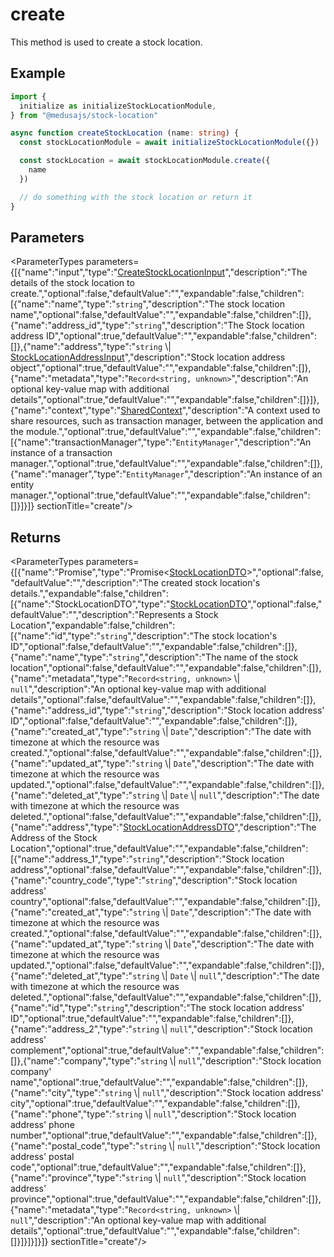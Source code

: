 
# create

This method is used to create a stock location.

## Example

```ts
import {
  initialize as initializeStockLocationModule,
} from "@medusajs/stock-location"

async function createStockLocation (name: string) {
  const stockLocationModule = await initializeStockLocationModule({})

  const stockLocation = await stockLocationModule.create({
    name
  })

  // do something with the stock location or return it
}
```

## Parameters

<ParameterTypes parameters={[{"name":"input","type":"[CreateStockLocationInput](../../types/stock_location.CreateStockLocationInput.mdx)","description":"The details of the stock location to create.","optional":false,"defaultValue":"","expandable":false,"children":[{"name":"name","type":"`string`","description":"The stock location name","optional":false,"defaultValue":"","expandable":false,"children":[]},{"name":"address_id","type":"`string`","description":"The Stock location address ID","optional":true,"defaultValue":"","expandable":false,"children":[]},{"name":"address","type":"`string` \\| [StockLocationAddressInput](../../types/stock_location.StockLocationAddressInput.mdx)","description":"Stock location address object","optional":true,"defaultValue":"","expandable":false,"children":[]},{"name":"metadata","type":"`Record<string, unknown>`","description":"An optional key-value map with additional details","optional":true,"defaultValue":"","expandable":false,"children":[]}]},{"name":"context","type":"[SharedContext](../../interfaces/stock_location.SharedContext.mdx)","description":"A context used to share resources, such as transaction manager, between the application and the module.","optional":true,"defaultValue":"","expandable":false,"children":[{"name":"transactionManager","type":"`EntityManager`","description":"An instance of a transaction manager.","optional":true,"defaultValue":"","expandable":false,"children":[]},{"name":"manager","type":"`EntityManager`","description":"An instance of an entity manager.","optional":true,"defaultValue":"","expandable":false,"children":[]}]}]}  sectionTitle="create"/>

## Returns

<ParameterTypes parameters={[{"name":"Promise","type":"Promise&#60;[StockLocationDTO](../../types/stock_location.StockLocationDTO.mdx)&#62;","optional":false,"defaultValue":"","description":"The created stock location's details.","expandable":false,"children":[{"name":"StockLocationDTO","type":"[StockLocationDTO](../../types/stock_location.StockLocationDTO.mdx)","optional":false,"defaultValue":"","description":"Represents a Stock Location","expandable":false,"children":[{"name":"id","type":"`string`","description":"The stock location's ID","optional":false,"defaultValue":"","expandable":false,"children":[]},{"name":"name","type":"`string`","description":"The name of the stock location","optional":false,"defaultValue":"","expandable":false,"children":[]},{"name":"metadata","type":"`Record<string, unknown>` \\| `null`","description":"An optional key-value map with additional details","optional":false,"defaultValue":"","expandable":false,"children":[]},{"name":"address_id","type":"`string`","description":"Stock location address' ID","optional":false,"defaultValue":"","expandable":false,"children":[]},{"name":"created_at","type":"`string` \\| `Date`","description":"The date with timezone at which the resource was created.","optional":false,"defaultValue":"","expandable":false,"children":[]},{"name":"updated_at","type":"`string` \\| `Date`","description":"The date with timezone at which the resource was updated.","optional":false,"defaultValue":"","expandable":false,"children":[]},{"name":"deleted_at","type":"`string` \\| `Date` \\| `null`","description":"The date with timezone at which the resource was deleted.","optional":false,"defaultValue":"","expandable":false,"children":[]},{"name":"address","type":"[StockLocationAddressDTO](../../types/stock_location.StockLocationAddressDTO.mdx)","description":"The Address of the Stock Location","optional":true,"defaultValue":"","expandable":false,"children":[{"name":"address_1","type":"`string`","description":"Stock location address","optional":false,"defaultValue":"","expandable":false,"children":[]},{"name":"country_code","type":"`string`","description":"Stock location address' country","optional":false,"defaultValue":"","expandable":false,"children":[]},{"name":"created_at","type":"`string` \\| `Date`","description":"The date with timezone at which the resource was created.","optional":false,"defaultValue":"","expandable":false,"children":[]},{"name":"updated_at","type":"`string` \\| `Date`","description":"The date with timezone at which the resource was updated.","optional":false,"defaultValue":"","expandable":false,"children":[]},{"name":"deleted_at","type":"`string` \\| `Date` \\| `null`","description":"The date with timezone at which the resource was deleted.","optional":false,"defaultValue":"","expandable":false,"children":[]},{"name":"id","type":"`string`","description":"The stock location address' ID","optional":true,"defaultValue":"","expandable":false,"children":[]},{"name":"address_2","type":"`string` \\| `null`","description":"Stock location address' complement","optional":true,"defaultValue":"","expandable":false,"children":[]},{"name":"company","type":"`string` \\| `null`","description":"Stock location company' name","optional":true,"defaultValue":"","expandable":false,"children":[]},{"name":"city","type":"`string` \\| `null`","description":"Stock location address' city","optional":true,"defaultValue":"","expandable":false,"children":[]},{"name":"phone","type":"`string` \\| `null`","description":"Stock location address' phone number","optional":true,"defaultValue":"","expandable":false,"children":[]},{"name":"postal_code","type":"`string` \\| `null`","description":"Stock location address' postal code","optional":true,"defaultValue":"","expandable":false,"children":[]},{"name":"province","type":"`string` \\| `null`","description":"Stock location address' province","optional":true,"defaultValue":"","expandable":false,"children":[]},{"name":"metadata","type":"`Record<string, unknown>` \\| `null`","description":"An optional key-value map with additional details","optional":true,"defaultValue":"","expandable":false,"children":[]}]}]}]}]}  sectionTitle="create"/>
